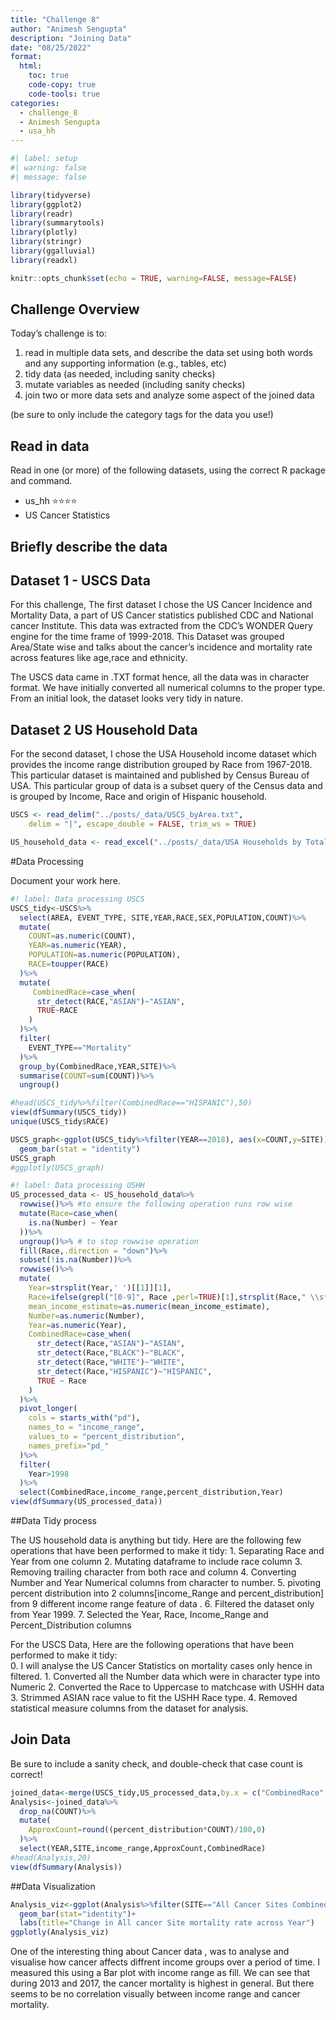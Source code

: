 ```yaml
---
title: "Challenge 8"
author: "Animesh Sengupta"
description: "Joining Data"
date: "08/25/2022"
format:
  html:
    toc: true
    code-copy: true
    code-tools: true
categories:
  - challenge_8
  - Animesh Sengupta
  - usa_hh
---
```


```r
#| label: setup
#| warning: false
#| message: false

library(tidyverse)
library(ggplot2)
library(readr)
library(summarytools)
library(plotly)
library(stringr)
library(ggalluvial)
library(readxl)

knitr::opts_chunk$set(echo = TRUE, warning=FALSE, message=FALSE)
```

## Challenge Overview

Today's challenge is to:

1)  read in multiple data sets, and describe the data set using both words and any supporting information (e.g., tables, etc)
2)  tidy data (as needed, including sanity checks)
3)  mutate variables as needed (including sanity checks)
4)  join two or more data sets and analyze some aspect of the joined data

(be sure to only include the category tags for the data you use!)

## Read in data

Read in one (or more) of the following datasets, using the correct R package and command.

  - us_hh ⭐⭐⭐⭐
  - US Cancer Statistics

## Briefly describe the data

## Dataset 1 - USCS Data
For this challenge, The first dataset I chose the US Cancer Incidence and Mortality Data, a part of US Cancer statistics published CDC and National cancer Institute. This data was extracted from the CDC's WONDER Query engine for the time frame of 1999-2018. This Dataset was grouped Area/State wise and talks about the cancer's incidence and mortality rate across features like age,race and ethnicity.

The USCS data came in .TXT format hence, all the data was in character format. We have initially converted all numerical columns to the proper type. From an initial look, the dataset looks very tidy in nature. 

## Dataset 2 US Household Data

For the second dataset, I chose the USA Household income dataset which provides the income range distribution grouped by Race from 1967-2018. This particular dataset is maintained and published by Census Bureau of USA. This particular group of data is a subset query of the Census data and is grouped by Income, Race and origin of Hispanic household.
```r
USCS <- read_delim("../posts/_data/USCS_byArea.txt", 
    delim = "|", escape_double = FALSE, trim_ws = TRUE)

US_household_data <- read_excel("../posts/_data/USA Households by Total Money Income, Race, and Hispanic Origin of Householder 1967 to 2019.xlsx",skip = 5, n_max = 353, col_names = c( "Year", "Number","Total","pd_<15000","pd_15000-24999","pd_25000-34999","pd_35000-49999","pd_50000-74999","pd_75000-99999","pd_100000-149999","pd_150000-199999","pd_>200000","median_income_estimate","median_income_moe","mean_income_estimate","mean_income_moe"))
```

#Data Processing



Document your work here.
```r
#! label: Data processing USCS
USCS_tidy<-USCS%>%
  select(AREA, EVENT_TYPE, SITE,YEAR,RACE,SEX,POPULATION,COUNT)%>%
  mutate(
    COUNT=as.numeric(COUNT),
    YEAR=as.numeric(YEAR),
    POPULATION=as.numeric(POPULATION),
    RACE=toupper(RACE)
  )%>%
  mutate(
     CombinedRace=case_when(
      str_detect(RACE,"ASIAN")~"ASIAN",
      TRUE~RACE
    )
  )%>%
  filter(
    EVENT_TYPE=="Mortality"
  )%>%
  group_by(CombinedRace,YEAR,SITE)%>%
  summarise(COUNT=sum(COUNT))%>%
  ungroup()

#head(USCS_tidy%>%filter(CombinedRace=="HISPANIC"),50)
view(dfSummary(USCS_tidy))
unique(USCS_tidy$RACE)

```
```r
USCS_graph<-ggplot(USCS_tidy%>%filter(YEAR==2018), aes(x=COUNT,y=SITE))+
  geom_bar(stat = "identity")
USCS_graph
#ggplotly(USCS_graph)

```


```r
#! label: Data processing USHH
US_processed_data <- US_household_data%>%
  rowwise()%>% #to ensure the following operation runs row wise
  mutate(Race=case_when(
    is.na(Number) ~ Year
  ))%>%
  ungroup()%>% # to stop rowwise operation
  fill(Race,.direction = "down")%>%
  subset(!is.na(Number))%>%
  rowwise()%>%
  mutate(
    Year=strsplit(Year,' ')[[1]][1],
    Race=ifelse(grepl("[0-9]", Race ,perl=TRUE)[1],strsplit(Race," \\s*(?=[^ ]+$)",perl=TRUE)[[1]][1],Race),
    mean_income_estimate=as.numeric(mean_income_estimate),
    Number=as.numeric(Number),
    Year=as.numeric(Year),
    CombinedRace=case_when(
      str_detect(Race,"ASIAN")~"ASIAN",
      str_detect(Race,"BLACK")~"BLACK",
      str_detect(Race,"WHITE")~"WHITE",
      str_detect(Race,"HISPANIC")~"HISPANIC",
      TRUE ~ Race
    )
  )%>%
  pivot_longer(
    cols = starts_with("pd"),
    names_to = "income_range",
    values_to = "percent_distribution",
    names_prefix="pd_"
  )%>%
  filter(
    Year>1998
  )%>%
  select(CombinedRace,income_range,percent_distribution,Year)
view(dfSummary(US_processed_data))
```
##Data Tidy process

The US household data is anything but tidy. Here are the following few operations that have been performed to make it tidy:
1. Separating Race and Year from one column
2. Mutating dataframe to include race column
3. Removing trailing character from both race and column
4. Converting Number and Year Numerical columns from character to number.
5. pivoting percent distribution into 2 columns[income_Range and percent_distribution] from 9 different income range feature of data .
6. Filtered the dataset only from Year 1999.
7. Selected the Year, Race, Income_Range and Percent_Distribution columns

For the USCS Data, Here are the following operations that have been performed to make it tidy:\
0. I will analyse the US Cancer Statistics on mortality cases only hence in filtered.
1. Converted all the Number data which were in character type into Numeric
2. Converted the Race to Uppercase to matchcase with USHH data
3. Strimmed ASIAN race value to fit the USHH Race type.
4. Removed statistical measure columns from the dataset for analysis.

## Join Data

Be sure to include a sanity check, and double-check that case count is correct!
```r
joined_data<-merge(USCS_tidy,US_processed_data,by.x = c("CombinedRace","YEAR"),by.y = c("CombinedRace","Year"))
Analysis<-joined_data%>%
  drop_na(COUNT)%>%
  mutate(
    ApproxCount=round((percent_distribution*COUNT)/100,0)
  )%>%
  select(YEAR,SITE,income_range,ApproxCount,CombinedRace)
#head(Analysis,20)
view(dfSummary(Analysis))
```

##Data Visualization
```r
Analysis_viz<-ggplot(Analysis%>%filter(SITE=="All Cancer Sites Combined"),aes(x=YEAR,y=ApproxCount,fill=income_range))+
  geom_bar(stat="identity")+
  labs(title="Change in All cancer Site mortality rate across Year")
ggplotly(Analysis_viz)

```
One of the interesting thing about Cancer data , was to analyse and visualise how cancer affects diffrent income groups over a period of time. I measured this using a Bar plot with income range as fill. We can see that during 2013 and 2017, the cancer mortality is highest in general. But there seems to be no correlation visually between income range and cancer mortality.